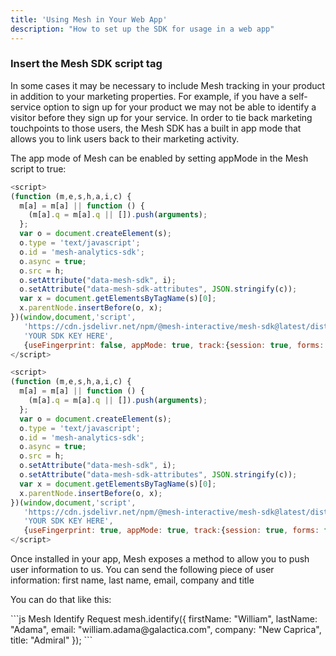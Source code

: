 ```yaml
---
title: 'Using Mesh in Your Web App'
description: "How to set up the SDK for usage in a web app"
---
```


### Insert the Mesh SDK script tag

In some cases it may be necessary to include Mesh tracking in your product in addition to your marketing properties. For example, if you have a self-service option to sign up for your product we may not be able to identify a visitor before they sign up for your service. In order to tie back marketing touchpoints to those users, the Mesh SDK has a built in app mode that allows you to link users back to their marketing activity.

The app mode of Mesh can be enabled by setting appMode in the Mesh script to true:

<CodeGroup>

```js In-App Script (Cookie-Based)
<script>
(function (m,e,s,h,a,i,c) {
  m[a] = m[a] || function () {
    (m[a].q = m[a].q || []).push(arguments);
  };
  var o = document.createElement(s);
  o.type = 'text/javascript';
  o.id = 'mesh-analytics-sdk';
  o.async = true;
  o.src = h;
  o.setAttribute("data-mesh-sdk", i);
  o.setAttribute("data-mesh-sdk-attributes", JSON.stringify(c));
  var x = document.getElementsByTagName(s)[0];
  x.parentNode.insertBefore(o, x);
})(window,document,'script',
   'https://cdn.jsdelivr.net/npm/@mesh-interactive/mesh-sdk@latest/dist/umd/index.js','mesh',
   'YOUR SDK KEY HERE',
   {useFingerprint: false, appMode: true, track:{session: true, forms: false}});
</script>
```

```js In-App Script (Fingerprint-Based)
<script>
(function (m,e,s,h,a,i,c) {
  m[a] = m[a] || function () {
    (m[a].q = m[a].q || []).push(arguments);
  };
  var o = document.createElement(s);
  o.type = 'text/javascript';
  o.id = 'mesh-analytics-sdk';
  o.async = true;
  o.src = h;
  o.setAttribute("data-mesh-sdk", i);
  o.setAttribute("data-mesh-sdk-attributes", JSON.stringify(c));
  var x = document.getElementsByTagName(s)[0];
  x.parentNode.insertBefore(o, x);
})(window,document,'script',
   'https://cdn.jsdelivr.net/npm/@mesh-interactive/mesh-sdk@latest/dist/umd/index.js','mesh',
   'YOUR SDK KEY HERE',
   {useFingerprint: true, appMode: true, track:{session: true, forms: false}});
</script>
```
</CodeGroup>

Once installed in your app, Mesh exposes a method to allow you to push user information to us. You can send the following piece of user information: first name, last name, email, company and title

You can do that like this:

<CodeGroup>
```js Mesh Identify Request
mesh.identify({
  firstName: "William",
  lastName: "Adama",
  email: "william.adama@galactica.com",
  company: "New Caprica",
  title: "Admiral"
});
```
</CodeGroup>
